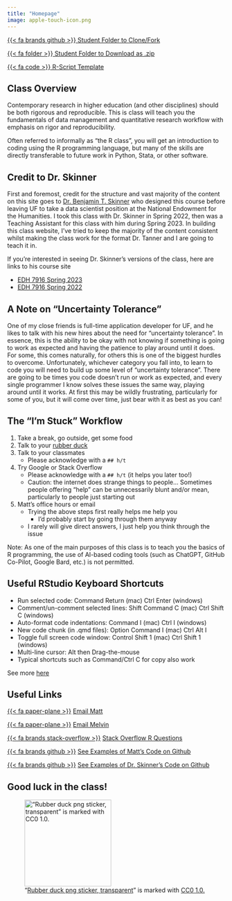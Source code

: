 ```yaml
---
title: "Homepage"
image: apple-touch-icon.png
---
```


[{{< fa brands github >}} Student Folder to Clone/Fork](https://github.com/ttalVlatt/EDH-7916)

[{{< fa folder >}} Student Folder to Download as .zip](/EDH-7916.zip)

[{{< fa code >}} R-Script Template](/site-attachments/r-script-template.R)

## Class Overview

Contemporary research in higher education (and other disciplines) should be both rigorous and reproducible. This is class will teach you the fundamentals of data management and quantitative research workflow with emphasis on rigor and reproducibility.

Often referred to informally as "the R class", you will get an introduction to coding using the R programming language, but many of the skills are directly transferable to future work in Python, Stata, or other software.

## Credit to Dr. Skinner

First and foremost, credit for the structure and vast majority of the content on this site goes to [Dr. Benjamin T. Skinner](https://www.btskinner.io) who designed this course before leaving UF to take a data scientist position at the National Endowment for the Humanities. I took this class with Dr. Skinner in Spring 2022, then was a Teaching Assistant for this class with him during Spring 2023. In building this class website, I've tried to keep the majority of the content consistent whilst making the class work for the format Dr. Tanner and I are going to teach it in.

If you're interested in seeing Dr. Skinner's versions of the class, here are links to his course site

-   [EDH 7916 Spring 2023](https://edquant.github.io/edh7916/)
-   [EDH 7916 Spring 2022](https://edquant.github.io/past/edh7916/2022/spring/)

## A Note on "Uncertainty Tolerance"

One of my close friends is full-time application developer for UF, and he likes to talk with his new hires about the need for "uncertainty tolerance". In essence, this is the ability to be okay with not knowing if something is going to work as expected and having the patience to play around until it does. For some, this comes naturally, for others this is one of the biggest hurdles to overcome. Unfortunately, whichever category you fall into, to learn to code you will need to build up some level of "uncertainty tolerance". There are going to be times you code doesn't run or work as expected, and every single programmer I know solves these issues the same way, playing around until it works. At first this may be wildly frustrating, particularly for some of you, but it will come over time, just bear with it as best as you can!

## The "I'm Stuck" Workflow

1)  Take a break, go outside, get some food
2)  Talk to your [rubber duck](https://en.wikipedia.org/wiki/Rubber_duck_debugging)
3)  Talk to your classmates
    -   Please acknowledge with a `## h/t`
4)  Try Google or Stack Overflow
    -   Please acknowledge with a `## h/t` (it helps you later too!)
    -   Caution: the internet does strange things to people... Sometimes people offering "help" can be unnecessarily blunt and/or mean, particularly to people just starting out
5)  Matt's office hours or email
    -   Trying the above steps first really helps me help you
          - I'd probably start by going through them anyway
    -   I rarely will give direct answers, I just help you think through the issue

Note: As one of the main purposes of this class is to teach you the basics of R programming, the use of AI-based coding tools (such as ChatGPT, GitHub Co-Pilot, Google Bard, etc.) is not permitted.

## Useful RStudio Keyboard Shortcuts

- Run selected code: Command Return (mac) Ctrl Enter (windows)
- Comment/un-comment selected lines: Shift Command C (mac) Ctrl Shift C (windows)
- Auto-format code indentations: Command I (mac) Ctrl I (windows)
- New code chunk (in .qmd files): Option Command I (mac) Ctrl Alt I
- Toggle full screen code window: Control Shift 1 (mac) Ctrl Shift 1 (windows)
- Multi-line cursor: Alt then Drag-the-mouse
- Typical shortcuts such as Command/Ctrl C for copy also work

See more [here](https://support.posit.co/hc/en-us/articles/200711853-Keyboard-Shortcuts-in-the-RStudio-IDE)

## Useful Links

[{{< fa paper-plane >}}]() [Email Matt](mailto:m.capaldi@ufl.edu)

[{{< fa paper-plane >}}]() [Email Melvin](mailto:melvinjtanner@ufl.edu)

[{{< fa brands stack-overflow >}}](https://stackoverflow.com/questions/tagged/r) [Stack Overflow R Questions](https://stackoverflow.com/questions/tagged/r)

[{{< fa brands github >}}](https://github.com/ttalVlatt?tab=repositories) [See Examples of Matt's Code on Github](https://github.com/ttalVlatt?tab=repositories)

[{{< fa brands github >}}](https://github.com/btskinner?tab=repositories) [See Examples of Dr. Skinner's Code on Github](https://github.com/btskinner?tab=repositories)

## Good luck in the class!

!["[Rubber duck png sticker, transparent](https://www.rawpixel.com/image/6772898/png-sticker-public-domain)" is marked with [CC0 1.0.](https://creativecommons.org/publicdomain/zero/1.0/?ref=openverse)](site-attachments/Rubber-Duck.png){width=200px fig-align="left"}
